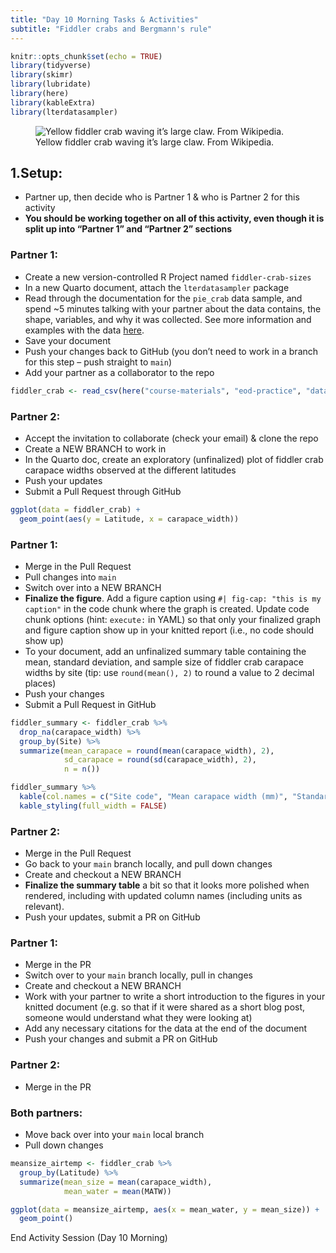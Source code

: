```yaml
---
title: "Day 10 Morning Tasks & Activities"
subtitle: "Fiddler crabs and Bergmann's rule"
---
```


```r
knitr::opts_chunk$set(echo = TRUE)
library(tidyverse)
library(skimr)
library(lubridate)
library(here)
library(kableExtra)
library(lterdatasampler)
```


![Yellow fiddler crab waving it's large claw. From Wikipedia.](https://upload.wikimedia.org/wikipedia/commons/0/08/Uca_perplexa_male_waving.gif)

## 1.Setup: 

- Partner up, then decide who is Partner 1 & who is Partner 2 for this activity
- **You should be working together on all of this activity, even though it is split up into "Partner 1" and "Partner 2" sections**

### Partner 1:

- Create a new version-controlled R Project named `fiddler-crab-sizes`
- In a new Quarto document, attach the `lterdatasampler` package
- Read through the documentation for the `pie_crab` data sample, and spend ~5 minutes talking with your partner about the data contains, the shape, variables, and why it was collected. See more information and examples with the data [here](https://lter.github.io/lterdatasampler/articles/pie_crab_vignette.html).
- Save your document
- Push your changes back to GitHub (you don't need to work in a branch for this step -- push straight to `main`)
- Add your partner as a collaborator to the repo

```r
fiddler_crab <- read_csv(here("course-materials", "eod-practice", "data", "fiddler_crab.csv"))
```

### Partner 2: 

- Accept the invitation to collaborate (check your email) & clone the repo
- Create a NEW BRANCH to work in
- In the Quarto doc, create an exploratory (unfinalized) plot of fiddler crab carapace widths observed at the different latitudes
- Push your updates
- Submit a Pull Request through GitHub

```r
ggplot(data = fiddler_crab) +
  geom_point(aes(y = Latitude, x = carapace_width))
```

### Partner 1: 

- Merge in the Pull Request
- Pull changes into `main`
- Switch over into a NEW BRANCH
- **Finalize the figure**. Add a figure caption using `#| fig-cap: "this is my caption"` in the code chunk where the graph is created. Update code chunk options (hint: `execute: ` in YAML) so that only your finalized graph and figure caption show up in your knitted report (i.e., no code should show up)
- To your document, add an unfinalized summary table containing the mean, standard deviation, and sample size of fiddler crab carapace widths by site (tip: use `round(mean(), 2)` to round a value to 2 decimal places)
- Push your changes
- Submit a Pull Request in GitHub

```r
fiddler_summary <- fiddler_crab %>% 
  drop_na(carapace_width) %>% 
  group_by(Site) %>% 
  summarize(mean_carapace = round(mean(carapace_width), 2),
            sd_carapace = round(sd(carapace_width), 2),
            n = n()) 

fiddler_summary %>% 
  kable(col.names = c("Site code", "Mean carapace width (mm)", "Standard deviation (mm)", "Sample size")) %>% 
  kable_styling(full_width = FALSE)
```

### Partner 2: 

- Merge in the Pull Request
- Go back to your `main` branch locally, and pull down changes
- Create and checkout a NEW BRANCH
- **Finalize the summary table** a bit so that it looks more polished when rendered, including with updated column names (including units as relevant). 
- Push your updates, submit a PR on GitHub

### Partner 1: 

- Merge in the PR
- Switch over to your `main` branch locally, pull in changes
- Create and checkout a NEW BRANCH
- Work with your partner to write a short introduction to the figures in your knitted document (e.g. so that if it were shared as a short blog post, someone would understand what they were looking at)
- Add any necessary citations for the data at the end of the document
- Push your changes and submit a PR on GitHub

### Partner 2: 

- Merge in the PR

### Both partners:

- Move back over into your `main` local branch
- Pull down changes


```r
meansize_airtemp <- fiddler_crab %>% 
  group_by(Latitude) %>% 
  summarize(mean_size = mean(carapace_width),
            mean_water = mean(MATW))

ggplot(data = meansize_airtemp, aes(x = mean_water, y = mean_size)) +
  geom_point()
```

::: {.center-text .body-text-xl .teal-text}
End Activity Session (Day 10 Morning)
:::
